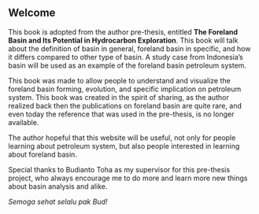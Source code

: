 ## Welcome {.unnumbered}

This book is adopted from the author pre-thesis, entitled **The Foreland Basin and Its Potential in Hydrocarbon Exploration**. This book will talk about the definition of basin in general, foreland basin in specific, and how it differs compared to other type of basin. A study case from Indonesia's basin will be used as an example of the foreland basin petroleum system.

This book was made to allow people to understand and visualize the foreland basin forming, evolution, and specific implication on petroleum system. This book was created in the spirit of sharing, as the author realized back then the publications on foreland basin are quite rare, and even today the reference that was used in the pre-thesis, is no longer available.

The author hopeful that this website will be useful, not only for people learning about petroleum system, but also people interested in learning about foreland basin.

::: callout-note
Special thanks to Budianto Toha as my supervisor for this pre-thesis project, who always encourage me to do more and learn more new things about basin analysis and alike.

*Semoga sehat selalu pak Bud!*
:::
